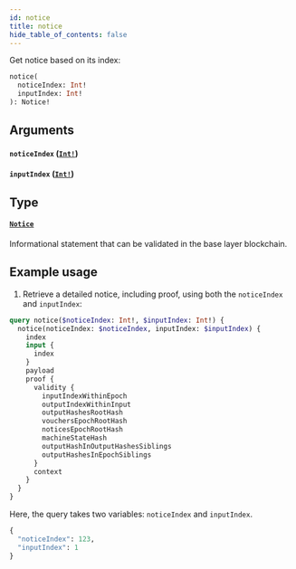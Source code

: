 ```yaml
---
id: notice
title: notice
hide_table_of_contents: false
---
```



Get notice based on its index:

```graphql
notice(
  noticeIndex: Int!
  inputIndex: Int!
): Notice!
```


## Arguments

#### `noticeIndex` ([`Int!`](../../scalars/int))




#### `inputIndex` ([`Int!`](../../scalars/int))




## Type

#### [`Notice`](../../objects/notice)

Informational statement that can be validated in the base layer blockchain.


## Example usage

1. Retrieve a detailed notice, including proof, using both the `noticeIndex` and `inputIndex`:

  ```graphql
  query notice($noticeIndex: Int!, $inputIndex: Int!) {
    notice(noticeIndex: $noticeIndex, inputIndex: $inputIndex) {
      index
      input {
        index
      }
      payload
      proof {
        validity {
          inputIndexWithinEpoch
          outputIndexWithinInput
          outputHashesRootHash
          vouchersEpochRootHash
          noticesEpochRootHash
          machineStateHash
          outputHashInOutputHashesSiblings
          outputHashesInEpochSiblings
        }
        context
      }
    }
  }
  ```

  Here, the query takes two variables: `noticeIndex` and `inputIndex`.

  ```graphql
  {
    "noticeIndex": 123,
    "inputIndex": 1
  }
  ```